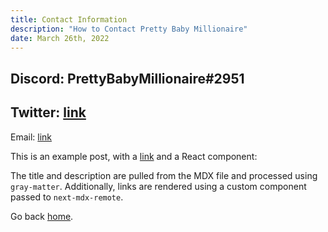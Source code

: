 ```yaml
---
title: Contact Information
description: "How to Contact Pretty Baby Millionaire"
date: March 26th, 2022
---
```


Discord: PrettyBabyMillionaire#2951
---
Twitter: [link](https://twitter.com/prtybbymillionr)
---
Email: [link](mailto:joe@pbm.wtf)

This is an example post, with a [link](https://nextjs.org) and a React component:

The title and description are pulled from the MDX file and processed using `gray-matter`. Additionally, links are rendered using a custom component passed to `next-mdx-remote`.

Go back [home](/).

